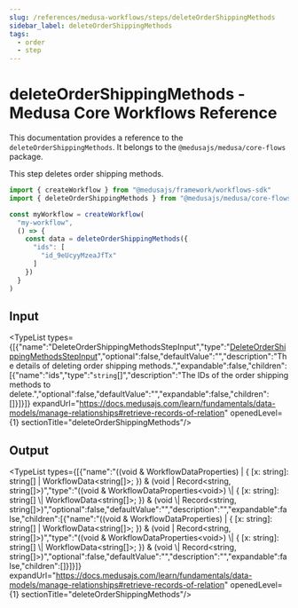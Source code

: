 ```yaml
---
slug: /references/medusa-workflows/steps/deleteOrderShippingMethods
sidebar_label: deleteOrderShippingMethods
tags:
  - order
  - step
---
```



# deleteOrderShippingMethods - Medusa Core Workflows Reference

This documentation provides a reference to the `deleteOrderShippingMethods`. It belongs to the `@medusajs/medusa/core-flows` package.

This step deletes order shipping methods.

```ts title="src/workflows/my-workflow.ts"
import { createWorkflow } from "@medusajs/framework/workflows-sdk"
import { deleteOrderShippingMethods } from "@medusajs/medusa/core-flows"

const myWorkflow = createWorkflow(
  "my-workflow",
  () => {
    const data = deleteOrderShippingMethods({
      "ids": [
        "id_9eUcyyMzeaJfTx"
      ]
    })
  }
)
```
  

## Input

<TypeList types={[{"name":"DeleteOrderShippingMethodsStepInput","type":"[DeleteOrderShippingMethodsStepInput](../../../../interfaces/core_flows.DeleteOrderShippingMethodsStepInput/page.mdx)","optional":false,"defaultValue":"","description":"The details of deleting order shipping methods.","expandable":false,"children":[{"name":"ids","type":"`string`[]","description":"The IDs of the order shipping methods to delete.","optional":false,"defaultValue":"","expandable":false,"children":[]}]}]} expandUrl="https://docs.medusajs.com/learn/fundamentals/data-models/manage-relationships#retrieve-records-of-relation" openedLevel={1} sectionTitle="deleteOrderShippingMethods"/>

## Output

<TypeList types={[{"name":"((void & WorkflowDataProperties<void>) | { [x: string]: string[] | WorkflowData<string[]>; }) & (void | Record<string, string[]>)","type":"((void & WorkflowDataProperties&#60;void&#62;) \\| &#123; [x: string]: string[] \\| WorkflowData&#60;string[]&#62;; &#125;) & (void \\| Record&#60;string, string[]&#62;)","optional":false,"defaultValue":"","description":"","expandable":false,"children":[{"name":"((void & WorkflowDataProperties<void>) | { [x: string]: string[] | WorkflowData<string[]>; }) & (void | Record<string, string[]>)","type":"((void & WorkflowDataProperties&#60;void&#62;) \\| &#123; [x: string]: string[] \\| WorkflowData&#60;string[]&#62;; &#125;) & (void \\| Record&#60;string, string[]&#62;)","optional":false,"defaultValue":"","description":"","expandable":false,"children":[]}]}]} expandUrl="https://docs.medusajs.com/learn/fundamentals/data-models/manage-relationships#retrieve-records-of-relation" openedLevel={1} sectionTitle="deleteOrderShippingMethods"/>
